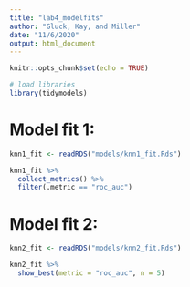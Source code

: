 ```yaml
---
title: "lab4_modelfits"
author: "Gluck, Kay, and Miller"
date: "11/6/2020"
output: html_document
---
```


```r
knitr::opts_chunk$set(echo = TRUE)

# load libraries
library(tidymodels)
```

# Model fit 1:
```r
knn1_fit <- readRDS("models/knn1_fit.Rds")

knn1_fit %>%
  collect_metrics() %>%
  filter(.metric == "roc_auc")
```

# Model fit 2:

```r
knn2_fit <- readRDS("models/knn2_fit.Rds")

knn2_fit %>%
  show_best(metric = "roc_auc", n = 5)
```

